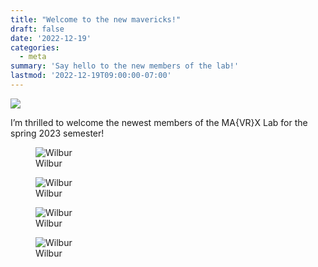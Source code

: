 ```yaml
---
title: "Welcome to the new mavericks!"
draft: false
date: '2022-12-19'
categories:
  - meta
summary: 'Say hello to the new members of the lab!'
lastmod: '2022-12-19T09:00:00-07:00'
---
```


![](featured.jpeg)

I'm thrilled to welcome the newest members of the MA{VR}X Lab for the spring 2023 semester!

::: {layout-ncol="4"}
![Wilbur](wildcat.png)

![Wilbur](wildcat.png)

![Wilbur](wildcat.png)

![Wilbur](wildcat.png)
:::
